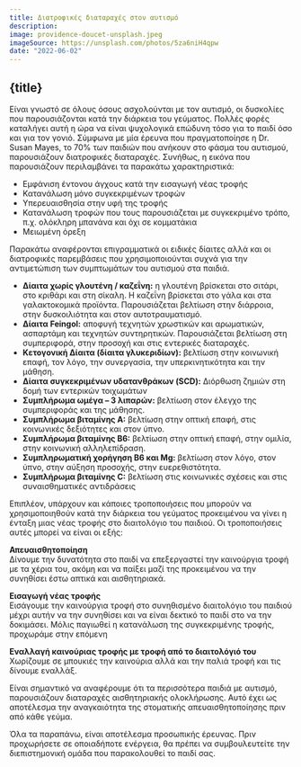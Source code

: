```yaml
---
title: Διατροφικές διαταραχές στον αυτισμό
description:
image: providence-doucet-unsplash.jpeg
imageSource: https://unsplash.com/photos/5za6niH4qpw
date: "2022-06-02"
---
```


## {title}

Είναι γνωστό σε όλους όσους ασχολούνται με τον αυτισμό, οι δυσκολίες που παρουσιάζονται κατά την διάρκεια του γεύματος. Πολλές φορές καταλήγει αυτή η ώρα να είναι ψυχολογικά επώδυνη τόσο για το παιδί όσο και για τον γονιό. Σύμφωνα με μία έρευνα που πραγματοποίησε η Dr. Susan Mayes, το 70% των παιδιών που ανήκουν στο φάσμα του αυτισμού, παρουσιάζουν διατροφικές διαταραχές. Συνήθως, η εικόνα που παρουσιάζουν περιλαμβάνει τα παρακάτω χαρακτηριστικά:

- Εμφάνιση έντονου άγχους κατά την εισαγωγή νέας τροφής
- Κατανάλωση μόνο συγκεκριμένων τροφών
- Υπερευαισθησία στην υφή της τροφής
- Κατανάλωση τροφών που τους παρουσιάζεται με συγκεκριμένο τρόπο, π.χ. ολόκληρη μπανάνα και όχι σε κομματάκια
- Μειωμένη όρεξη

Παρακάτω αναφέρονται επιγραμματικά οι ειδικές δίαιτες αλλά και οι διατροφικές παρεμβάσεις που χρησιμοποιούνται συχνά για την αντιμετώπιση των συμπτωμάτων του αυτισμού στα παιδιά.

- **Δίαιτα χωρίς γλουτένη / καζεΐνη:** η γλουτένη βρίσκεται στο σιτάρι, στο κριθάρι και στη σίκαλη. Η καζεΐνη βρίσκεται στο γάλα και στα γαλακτοκομικά προϊόντα. Παρουσιάζεται βελτίωση στην διάρροια, στην δυσκοιλιότητα και στον αυτοτραυματισμό.
- **Δίαιτα Feingol:** αποφυγή τεχνητών χρωστικών και αρωματικών, ασπαρτάμη και τεχνητών συντηρητικών. Παρουσιάζεται βελτίωση στη συμπεριφορά, στην προσοχή και στις εντερικές διαταραχές.
- **Κετογονική Δίαιτα (δίαιτα γλυκεριδίων):** βελτίωση στην κοινωνική επαφή, τον λόγο, την συνεργασία, την υπερκινητικότητα και την μάθηση.
- **Δίαιτα συγκεκριμένων υδατανθράκων (SCD):** Διόρθωση ζημιών στη δομή των εντερικών τοιχωμάτων
- **Συμπλήρωμα ωμέγα – 3 λιπαρών:** βελτίωση στον έλεγχο της συμπεριφοράς και της μάθησης.
- **Συμπλήρωμα βιταμίνης Α:** βελτίωση στην οπτική επαφή, στις κοινωνικές δεξιότητες και στον ύπνο.
- **Συμπλήρωμα βιταμίνης Β6:** βελτίωση στην οπτική επαφή, στην ομιλία, στην κοινωνική αλληλεπίδραση.
- **Συμπληρωματική χορήγηση Β6 και Μg:** βελτίωση στον λόγο, στον ύπνο, στην αύξηση προσοχής, στην ευερεθιστότητα.
- **Συμπλήρωμα βιταμίνης C:** βελτίωση στις κοινωνικές σχέσεις και στις συναισθηματικές αντιδράσεις

Επιπλέον, υπάρχουν και κάποιες τροποποιήσεις που μπορούν να χρησιμοποιηθούν κατά την διάρκεια του γεύματος προκειμένου να γίνει η ένταξη μιας νέας τροφής στο διαιτολόγιο του παιδιού. Οι τροποποιήσεις αυτές μπορεί να είναι οι εξής:

**Απευαισθητοποίηση**<br />
Δίνουμε την δυνατότητα στο παιδί να επεξεργαστεί την καινούργια τροφή με τα χέρια του, ακόμη και να παίξει μαζί της προκειμένου να την συνηθίσει έστω απτικά και αισθητηριακά.

**Εισαγωγή νέας τροφής**<br />
Εισάγουμε την καινούργια τροφή στο συνηθισμένο διαιτολόγιο του παιδιού μέχρι αυτήν να την συνηθίσει και να είναι δεκτικό το παιδί στο να την δοκιμάσει. Μόλις παγιωθεί η κατανάλωση της συγκεκριμένης τροφής, προχωράμε στην επόμενη

**Εναλλαγή καινούριας τροφής με τροφή από το διαιτολόγιό του**<br />
Χωρίζουμε σε μπουκιές την καινούρια αλλά και την παλιά τροφή και τις δίνουμε εναλλάξ.

Είναι σημαντικό να αναφέρουμε ότι τα περισσότερα παιδιά με αυτισμό, παρουσιάζουν διαταραχές αισθητηριακής ολοκλήρωσης. Αυτό έχει ως αποτέλεσμα την αναγκαιότητα της στοματικής απευαισθητοποίησης πριν από κάθε γεύμα.

Όλα τα παραπάνω, είναι αποτέλεσμα προσωπικής έρευνας. Πριν προχωρήσετε σε οποιαδήποτε ενέργεια, θα πρέπει να συμβουλευτείτε την διεπιστημονική ομάδα που παρακολουθεί το παιδί σας.
